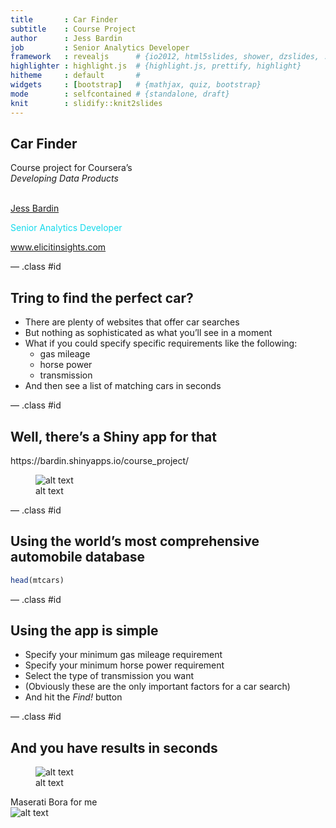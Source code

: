 ```yaml
---
title       : Car Finder
subtitle    : Course Project
author      : Jess Bardin
job         : Senior Analytics Developer
framework   : revealjs      # {io2012, html5slides, shower, dzslides, ...}
highlighter : highlight.js  # {highlight.js, prettify, highlight}
hitheme     : default       # 
widgets     : [bootstrap]   # {mathjax, quiz, bootstrap}
mode        : selfcontained # {standalone, draft}
knit        : slidify::knit2slides
---
```


<style>
.author {
  color: #13daec;
}
.reveal ul {
  margin-bottom: 16px;
}
.reveal ul ul {
  margin-bottom: 12px;
}
.reveal ul li {
  margin-bottom: 12px;
  margin-top: 12px;
}
.reveal ul ul li {
  margin-bottom: 12px;
  margin-top: 12px;
}
</style>

## Car Finder

Course project for Coursera's <br>
<i>Developing Data Products</i>
<br>
<br>
<div class="author">
  <p><a href="https://github.com/jrbardin">Jess Bardin</a></p>
  <p>Senior Analytics Developer</p>
  <p><a href="http://www.elicitinsights.com">www.elicitinsights.com</a></p>
</div>

--- .class #id 

## Tring to find the perfect car?

* There are plenty of websites that offer car searches
* But nothing as sophisticated as what you'll see in a moment
* What if you could specify specific requirements like the following:
  * gas mileage
  * horse power
  * transmission
* And then see a list of matching cars in seconds

--- .class #id

## Well, there's a Shiny app for that

https://bardin.shinyapps.io/course_project/

![alt text](assets/img/car_finder_app.png)

--- .class #id 

## Using the world's most comprehensive automobile database

```r
head(mtcars)
```

--- .class #id 

## Using the app is simple

* Specify your minimum gas mileage requirement
* Specify your minimum horse power requirement
* Select the type of transmission you want
* (Obviously these are the only important factors for a car search)
* And hit the <i>Find!</i> button

--- .class #id 

## And you have results in seconds

![alt text](assets/img/car_finder_results.png)

Maserati Bora for me
<br>
![alt text](assets/img/maserati-bora.jpg)


